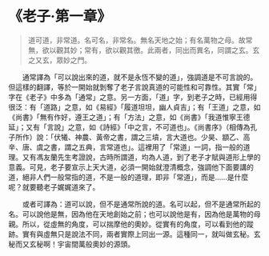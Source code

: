# 《老子·第一章》

> 道可道，非常道。名可名，非常名。無名天地之始；有名萬物之母。故常無，欲以觀其妙；常有，欲以觀其徼。此兩者，同出而異名，同謂之玄。玄之又玄，眾妙之門。

&emsp;&emsp;通常譯為「可以說出來的道，就不是永恆不變的道」，強調道是不可言說的。但這樣的翻譯，等於一開始就剝奪了老子言說真道的可能性和可靠性。其實「常」字在《老子》中多為「通常」之意。另一方面，「道」字，到老子之時，已經用得很泛：有「道路」之意，如《易經》「履道坦坦，幽人貞吉」；有「王道」之意，如《尚書》「無有作好，遵王之道」；有「方法」之意，如《尚書》「我道惟寧王德延」；又有「言說」之意，如《詩經》「中之言，不可道也」。《尚書序》（相傳為孔子所作）說：「伏犧、神農、黃帝之書，謂之三墳，言大道也。少昊、顓乙、高辛、唐、虞之書，謂之五典，言常道也」。這裡用了「常道」一詞，指一般的道理。又有馮友蘭先生考證說，古時所謂道，均為人道，到了老子才賦與道形上學的意義。可見，老子要宣示上天大道，必須一開始就澄清概念，強調他下面要講的道，絕非人們一般常指的道，不是一般的道理，即非「常道」，而是……是什麼呢？就要聽老子娓娓道來了。

&emsp;&emsp;或者可譯為：道可以說，但不是通常所說的道。名可以起，但不是通常所起的名。可以說他是無，因為他在天地創始之前；也可以說他是有，因為他是萬物的母親。所以，從虛無的角度，可以揣摩他的奧妙。從實有的角度，可以看到他的蹤跡。實有與虛無只是說法不同，兩者實際上同出一源。這種同一，就叫做玄秘。玄秘而又玄秘啊！宇宙間萬般奧妙的源頭。
